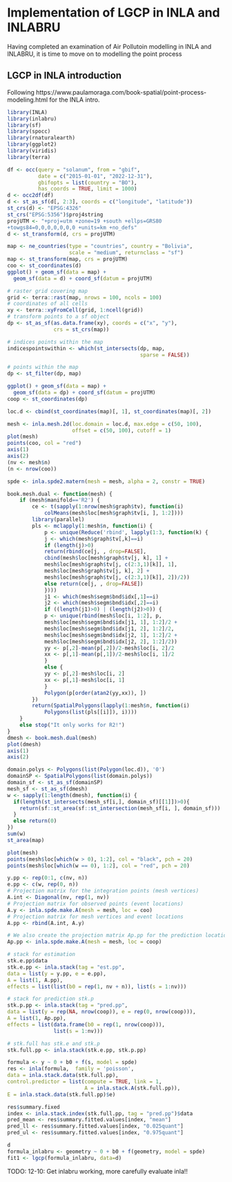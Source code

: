 
# Implementation of LGCP in INLA and INLABRU

Having completed an examination of Air Pollutoin modelling in INLA and INLABRU, it is time to move on to modelling the point process

## LGCP in INLA introduction

Following https://www.paulamoraga.com/book-spatial/point-process-modeling.html for the INLA intro.

```r
library(INLA)
library(inlabru)
library(sf)
library(spocc)
library(rnaturalearth)
library(ggplot2)
library(viridis)
library(terra)
```


```r
df <- occ(query = "solanum", from = "gbif",
          date = c("2015-01-01", "2022-12-31"),
          gbifopts = list(country = "BO"),
          has_coords = TRUE, limit = 1000)
d <- occ2df(df)
d <- st_as_sf(d[, 2:3], coords = c("longitude", "latitude"))
st_crs(d) <- "EPSG:4326"
st_crs("EPSG:5356")$proj4string
projUTM <- "+proj=utm +zone=19 +south +ellps=GRS80
+towgs84=0,0,0,0,0,0,0 +units=km +no_defs"
d <- st_transform(d, crs = projUTM)
```

```r
map <- ne_countries(type = "countries", country = "Bolivia",
                    scale = "medium", returnclass = "sf")
map <- st_transform(map, crs = projUTM)
coo <- st_coordinates(d)
ggplot() + geom_sf(data = map) +
  geom_sf(data = d) + coord_sf(datum = projUTM)
```

```r
# raster grid covering map
grid <- terra::rast(map, nrows = 100, ncols = 100)
# coordinates of all cells
xy <- terra::xyFromCell(grid, 1:ncell(grid))
# transform points to a sf object
dp <- st_as_sf(as.data.frame(xy), coords = c("x", "y"),
               crs = st_crs(map))

# indices points within the map
indicespointswithin <- which(st_intersects(dp, map,
                                           sparse = FALSE))

# points within the map
dp <- st_filter(dp, map)

ggplot() + geom_sf(data = map) +
  geom_sf(data = dp) + coord_sf(datum = projUTM)
coop <- st_coordinates(dp)
```

```r
loc.d <- cbind(st_coordinates(map)[, 1], st_coordinates(map)[, 2])

mesh <- inla.mesh.2d(loc.domain = loc.d, max.edge = c(50, 100),
                     offset = c(50, 100), cutoff = 1)
plot(mesh)
points(coo, col = "red")
axis(1)
axis(2)
(nv <- mesh$n)
(n <- nrow(coo))
```
```r
spde <- inla.spde2.matern(mesh = mesh, alpha = 2, constr = TRUE)
```

```r
book.mesh.dual <- function(mesh) {
    if (mesh$manifold=='R2') {
        ce <- t(sapply(1:nrow(mesh$graph$tv), function(i)
            colMeans(mesh$loc[mesh$graph$tv[i, ], 1:2])))
        library(parallel)
        pls <- mclapply(1:mesh$n, function(i) {
            p <- unique(Reduce('rbind', lapply(1:3, function(k) {
            j <- which(mesh$graph$tv[,k]==i)
            if (length(j)>0) 
            return(rbind(ce[j, , drop=FALSE],
            cbind(mesh$loc[mesh$graph$tv[j, k], 1] +
            mesh$loc[mesh$graph$tv[j, c(2:3,1)[k]], 1], 
            mesh$loc[mesh$graph$tv[j, k], 2] +
            mesh$loc[mesh$graph$tv[j, c(2:3,1)[k]], 2])/2))
            else return(ce[j, , drop=FALSE])
            })))
            j1 <- which(mesh$segm$bnd$idx[,1]==i)
            j2 <- which(mesh$segm$bnd$idx[,2]==i)
            if ((length(j1)>0) | (length(j2)>0)) {
            p <- unique(rbind(mesh$loc[i, 1:2], p,
            mesh$loc[mesh$segm$bnd$idx[j1, 1], 1:2]/2 +
            mesh$loc[mesh$segm$bnd$idx[j1, 2], 1:2]/2, 
            mesh$loc[mesh$segm$bnd$idx[j2, 1], 1:2]/2 +
            mesh$loc[mesh$segm$bnd$idx[j2, 2], 1:2]/2))
            yy <- p[,2]-mean(p[,2])/2-mesh$loc[i, 2]/2
            xx <- p[,1]-mean(p[,1])/2-mesh$loc[i, 1]/2
            }
            else {
            yy <- p[,2]-mesh$loc[i, 2]
            xx <- p[,1]-mesh$loc[i, 1]
            }
            Polygon(p[order(atan2(yy,xx)), ])
        })
        return(SpatialPolygons(lapply(1:mesh$n, function(i)
            Polygons(list(pls[[i]]), i))))
    }
    else stop("It only works for R2!")
}
dmesh <- book.mesh.dual(mesh)
plot(dmesh)
axis(1)
axis(2)
```
```r
domain.polys <- Polygons(list(Polygon(loc.d)), '0')
domainSP <- SpatialPolygons(list(domain.polys))
domain_sf <- st_as_sf(domainSP)
mesh_sf <- st_as_sf(dmesh)
w <- sapply(1:length(dmesh), function(i) {
  if(length(st_intersects(mesh_sf[i,], domain_sf)[[1]])>0){
    return(sf::st_area(sf::st_intersection(mesh_sf[i, ], domain_sf)))
  }
  else return(0)
})
sum(w)
st_area(map)
```
```r
plot(mesh)
points(mesh$loc[which(w > 0), 1:2], col = "black", pch = 20)
points(mesh$loc[which(w == 0), 1:2], col = "red", pch = 20)
```

```r
y.pp <- rep(0:1, c(nv, n))
e.pp <- c(w, rep(0, n))
# Projection matrix for the integration points (mesh vertices)
A.int <- Diagonal(nv, rep(1, nv))
# Projection matrix for observed points (event locations)
A.y <- inla.spde.make.A(mesh = mesh, loc = coo)
# Projection matrix for mesh vertices and event locations
A.pp <- rbind(A.int, A.y)

# We also create the projection matrix Ap.pp for the prediction locations.
Ap.pp <- inla.spde.make.A(mesh = mesh, loc = coop)
```

```r
# stack for estimation
stk.e.pp$data
stk.e.pp <- inla.stack(tag = "est.pp",
data = list(y = y.pp, e = e.pp), 
A = list(1, A.pp),
effects = list(list(b0 = rep(1, nv + n)), list(s = 1:nv)))

# stack for prediction stk.p
stk.p.pp <- inla.stack(tag = "pred.pp",
data = list(y = rep(NA, nrow(coop)), e = rep(0, nrow(coop))),
A = list(1, Ap.pp),
effects = list(data.frame(b0 = rep(1, nrow(coop))),
               list(s = 1:nv)))

# stk.full has stk.e and stk.p
stk.full.pp <- inla.stack(stk.e.pp, stk.p.pp)
```

```r
formula <- y ~ 0 + b0 + f(s, model = spde)
res <- inla(formula,  family = 'poisson',
data = inla.stack.data(stk.full.pp),
control.predictor = list(compute = TRUE, link = 1,
                         A = inla.stack.A(stk.full.pp)),
E = inla.stack.data(stk.full.pp)$e)
```

```r
res$summary.fixed
index <- inla.stack.index(stk.full.pp, tag = "pred.pp")$data
pred_mean <- res$summary.fitted.values[index, "mean"]
pred_ll <- res$summary.fitted.values[index, "0.025quant"]
pred_ul <- res$summary.fitted.values[index, "0.975quant"]
```


```r
d
formula_inlabru <- geometry ~ 0 + b0 + f(geometry, model = spde)
fit1 <- lgcp(formula_inlabru, data=d)
```
TODO: 12-10: Get inlabru working, more carefully evaluate inla!!
